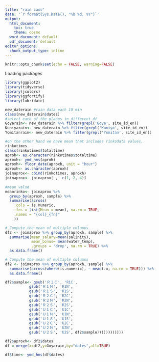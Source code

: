 ```yaml
---
title: "rain caos"
date: '`r format(Sys.Date(), "%b %d, %Y")`'
output:
  html_document:
    toc: true
    theme: cosmo
  word_document: default
  pdf_document: default
editor_options: 
  chunk_output_type: inline
---
```


```r
knitr::opts_chunk$set(echo = FALSE, warning=FALSE)
```


Loading packages
```r
library(ggplot2)
library(tidyverse)
library(jcolors)
library(ggfortify)
library(lubridate)
```

```r
new_daterain #rain data each 10 min
class(new_daterain$dates)
#select each of the places in different df
Goyarain<- new_daterain %>% filter(grepl('Goya', site_id_en))
Kuniyarain<- new_daterain %>% filter(grepl('Kuniya', site_id_en))
Yomitanrain<- new_daterain %>% filter(grepl('Yomitan', site_id_en))

#on the other hand we have mean that includes rinkodata values.
rinkotimes
class(rinkotimes$totaltime)
aproh<- as.character(rinkotimes$totaltime)
aproxh<- ymd_hms(aproh)
aproxh<- floor_date(aproxh, unit = "hour")
aproxh<- as.character(aproxh)
joinaprox<- cbind(rinkotimes, aproxh)
joinaprox<- joinaprox[ , -c(1, 2, 4)]
  
#mean value
meanrinko<- joinaprox %>%
  group_by(aproxh, sample) %>%
  summarise(across(
    .cols = is.numeric, 
    .fns = list(Mean = mean), na.rm = TRUE, 
    .names = "{col}_{fn}"
    ))

# Compute the mean of multiple columns
df2 <- joinaprox %>% group_by(aproxh, sample) %>% 
  summarise(mean_salary=mean(salinity),
            mean_bonus= mean(water_temp),
            .groups = 'drop', na.rm = TRUE) %>%
  as.data.frame()

# Compute the mean of multiple columns
df2 <- joinaprox %>% group_by(aproxh, sample) %>% 
  summarise(across(where(is.numeric), ~ mean(.x, na.rm = TRUE))) %>%
  as.data.frame()

df2$sample<- gsub('Ｒ１Ｃ', 'R1C',
           gsub('Ｒ１Ｎ', 'R1N',
           gsub('Ｒ１Ｓ', 'R1S', 
           gsub('Ｒ２Ｃ', 'R2C', 
           gsub('Ｒ２Ｎ', 'R2N', 
           gsub('Ｒ２Ｓ', 'R2S',       
           gsub('Ｕ１Ｃ', 'U1C', 
           gsub('Ｕ１Ｎ', 'U1N',
           gsub('Ｕ１Ｓ', 'U1S',
           gsub('Ｕ２Ｃ', 'U2C',
           gsub('Ｕ２Ｎ', 'U2N',
           gsub('Ｕ２Ｓ', 'U2S', df2$sample))))))))))))

```

```r
df2$aproxh<- df2$dates
df = merge(x=df2,y=Goyarain,by="dates",all=TRUE)

df$time<- ymd_hms(df$dates)





```

